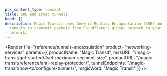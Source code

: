 ```yaml
---
pcx_content_type: concept
title: GRE and IPsec tunnels
head: []
description: Magic Transit uses Generic Routing Encapsulation (GRE) and IPsec
  tunnels to transmit packets from Cloudflare's global network to your origin
  network.
---
```



<Render
	file="reference/tunnels-encapsulation"
	product="networking-services"
	params={{
		productName: "Magic Transit",
		mssURL: "/magic-transit/get-started/#set-maximum-segment-size",
		productURL: "/magic-transit/reference/anti-replay-protection/",
		tunnelEndpoints: "/magic-transit/how-to/configure-tunnels/",
		magicWord: "Magic Transit"
	}}
/>
